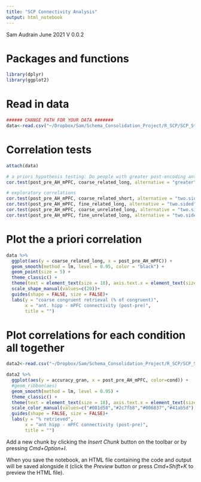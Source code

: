 ```yaml
---
title: "SCP Connectivity Analysis"
output: html_notebook
---
```


Sam Audrain June 2021
V 0.0.2
 
# Packages and functions
```r
library(dplyr)
library(ggplot2)

```

# Read in data
```r

###### CHANGE PATH FOR YOUR DATA #######
data<-read.csv("~/Dropbox/Sam/Schema_Consolidation_Project/R_SCP/SCP_StatsModels_GitHub/SCP_connectivity_data.csv")

```

# Correlation tests
```r
attach(data)

# a priori hypothesis testing: Do people with greater post-encoding anterior hippocampal-mPFC coupling have coarser congruent memories 3 days later?
cor.test(post_pre_AH_mPFC, coarse_related_long, alternative = "greater")

# exploratory correlations 
cor.test(post_pre_AH_mPFC, coarse_related_short, alternative = "two.sided")
cor.test(post_pre_AH_mPFC, fine_related_long, alternative = "two.sided")
cor.test(post_pre_AH_mPFC, coarse_unrelated_long, alternative = "two.sided")
cor.test(post_pre_AH_mPFC, fine_unrelated_long, alternative = "two.sided")


```

# Plot the a priori correlation 
```r

data %>%
  ggplot(aes(y = coarse_related_long, x = post_pre_AH_mPFC)) +
  geom_smooth(method = lm, level = 0.95, color = "black") +
  geom_point(size = 5) +
  theme_classic() +
  theme(text = element_text(size = 18), axis.text.x = element_text(size=18), axis.text.y = element_text(size=18), plot.title = element_text(face="bold", hjust=0.5, size=22), legend.position="bottom")+
  scale_shape_manual(values=c(20))+
  guides(shape = FALSE, size = FALSE)+
  labs(y = "coarse congruent retrieval (% of congruent)",
       x = "ant. hipp - mPFC connectivity (post-pre)",
       title = "")

```

# Plot correlations for each condition all together 
```r
data2<-read.csv("~/Dropbox/Sam/Schema_Consolidation_Project/R_SCP/SCP_StatsModels_GitHub/SCP_connectivity_data_long.csv")

data2 %>%
  ggplot(aes(y = accuracy_gran, x = post_pre_AH_mPFC, color=cond)) +
  #geom_ribbon(aes)
  geom_smooth(method = lm, level = 0.95) +
  theme_classic() +
  theme(text = element_text(size = 18), axis.text.x = element_text(size=18), axis.text.y = element_text(size=18), plot.title =     element_text(face="bold", hjust=0.5, size=22), legend.position="right")+
  scale_color_manual(values=c("#081d58","#2c7fb8","#006837","#41ab5d"),labels=c("coarse congruent","detailed congruent","coarse incongruent","detailed incongruent"))+
  guides(shape = FALSE, size = FALSE)+
  labs(y = "% retrieved",
       x = "ant hipp - mPFC connectivity (post-pre)",
       title = "")
```





Add a new chunk by clicking the *Insert Chunk* button on the toolbar or by pressing *Cmd+Option+I*.

When you save the notebook, an HTML file containing the code and output will be saved alongside it (click the *Preview* button or press *Cmd+Shift+K* to preview the HTML file).

